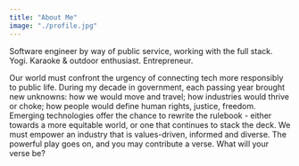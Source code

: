 ```yaml
---
title: "About Me"
image: "./profile.jpg"
---
```


Software engineer by way of public service, working with the full stack. Yogi. Karaoke & outdoor enthusiast. Entrepreneur.

Our world must confront the urgency of connecting tech more responsibly to public life. During my decade in government, each passing year brought new unknowns: how we would move and travel; how industries would thrive or choke; how people would define human rights, justice, freedom. Emerging technologies offer the chance to rewrite the rulebook - either towards a more equitable world, or one that continues to stack the deck. We must empower an industry that is values-driven, informed and diverse. The powerful play goes on, and you may contribute a verse. What will your verse be?

